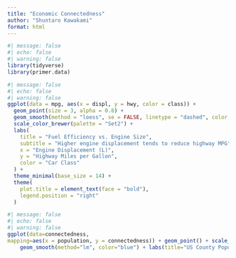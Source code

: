 ```yaml
---
title: "Economic Connectedness"
author: "Shuntaro Kawakami"
format: html
---
```


```r
#| message: false
#| echo: false
#| warning: false
library(tidyverse)
library(primer.data)
```

```r
#| message: false
#| echo: false
#| warning: false
ggplot(data = mpg, aes(x = displ, y = hwy, color = class)) +
  geom_point(size = 3, alpha = 0.8) +
  geom_smooth(method = "loess", se = FALSE, linetype = "dashed", color = "black") +
  scale_color_brewer(palette = "Set2") +
  labs(
    title = "Fuel Efficiency vs. Engine Size",
    subtitle = "Higher engine displacement tends to reduce highway MPG",
    x = "Engine Displacement (L)",
    y = "Highway Miles per Gallon",
    color = "Car Class"
  ) +
  theme_minimal(base_size = 14) +
  theme(
    plot.title = element_text(face = "bold"),
    legend.position = "right"
  )
```

```r
#| message: false
#| echo: false
#| warning: false
ggplot(data=connectedness, 
mapping=aes(x = population, y = connectedness)) + geom_point() + scale_x_log10() +
    geom_smooth(method="lm", color="blue") + labs(title="US County Populations versus Economic Connectedness", subtitle="Population size does not matter to EC", x="Population", y="Economic Connnectedness", Caption="Opportunity Insights")
```
